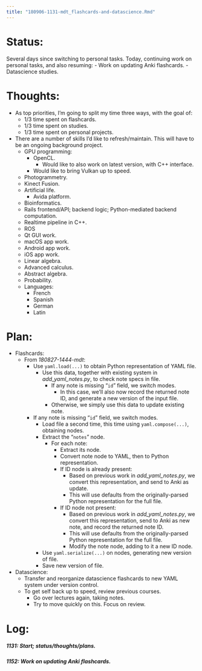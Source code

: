 ```yaml
---
title: "180906-1131-mdt_flashcards-and-datascience.Rmd"
---
```


# Status:

Several days since switching to personal tasks. Today, continuing work on personal tasks, and also resuming:
- Work on updating Anki flashcards.
- Datascience studies.


# Thoughts:

- As top priorities, I'm going to split my time three ways, with the goal of:
  - 1/3 time spent on flashcards.
  - 1/3 time spent on studies.
  - 1/3 time spent on personal projects.

- There are a number of skills I'd like to refresh/maintain. This will have to be an ongoing background project.
  - GPU programming:
    - OpenCL.
      - Would like to also work on latest version, with C++ interface.
    - Would like to bring Vulkan up to speed.
  - Photogrammetry.
  - Kinect Fusion.
  - Artificial life.
    - Avida platform.
  - Bioinformatics.
  - Rails frontend/API; backend logic; Python-mediated backend computation.
  - Realtime pipeline in C++.
  - ROS
  - Qt GUI work.
  - macOS app work.
  - Android app work.
  - iOS app work.
  - Linear algebra.
  - Advanced calculus.
  - Abstract algebra.
  - Probability.
  - Languages:
    - French
    - Spanish
    - German
    - Latin


# Plan:

- Flashcards:
  - From _180827-1444-mdt_:
    - Use `yaml.load(...)` to obtain Python representation of YAML file.
      - Use this data, together with existing system in _add_yaml_notes.py_, to check note specs in file.
        - If any note is missing "`id`" field, we switch modes.
          - In this case, we'll also now record the returned note ID, and generate a new version of the input file.
        - Otherwise, we simply use this data to update existing note.
    - If any note is missing "`id`" field, we switch modes.
      - Load file a second time, this time using `yaml.compose(...)`, obtaining nodes.
      - Extract the "`notes`" node.
        - For each note:
          - Extract its node.
          - Convert note node to YAML, then to Python representation.
          - If ID node is already present:
            - Based on previous work in _add_yaml_notes.py_, we convert this representation, and send to Anki as update.
            - This will use defaults from the originally-parsed Python representation for the full file.
          - If ID node not present:
            - Based on previous work in _add_yaml_notes.py_, we convert this representation, send to Anki as new note, and record the returned note ID.
            - This will use defaults from the originally-parsed Python representation for the full file.
            - Modify the note node, adding to it a new ID node.
      - Use `yaml.serialize(...)` on nodes, generating new version of file.
      - Save new version of file.

- Datascience:
  - Transfer and reorganize datascience flashcards to new YAML system under version control.
  - To get self back up to speed, review previous courses.
    - Go over lectures again, taking notes.
    - Try to move quickly on this. Focus on review.


# Log:

##### 1131: Start; status/thoughts/plans.

##### 1152: Work on updating Anki flashcards.
